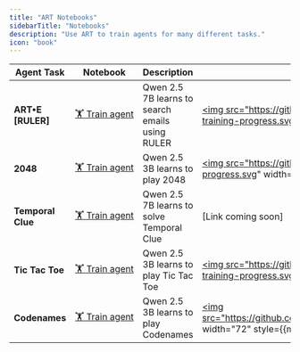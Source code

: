 ```yaml
---
title: "ART Notebooks"
sidebarTitle: "Notebooks"
description: "Use ART to train agents for many different tasks."
icon: "book"
---
```


<div className="full-width">

| Agent Task        | Notebook                                                                                                                               | Description                                     | Performance                                                                                                                                                                                                                                                         |
| ----------------- | -------------------------------------------------------------------------------------------------------------------------------------- | ----------------------------------------------- | ------------------------------------------------------------------------------------------------------------------------------------------------------------------------------------------------------------------------------------------------------------------- |
| **ART•E [RULER]** | [🏋️&nbsp;Train&nbsp;agent](https://colab.research.google.com/github/openpipe/art/blob/main/examples/art-e/art-e.ipynb)                 | Qwen 2.5 7B learns to search emails using RULER | <a href="https://github.com/OpenPipe/ART/blob/main/examples/art-e/art_e/evaluate/display_benchmarks.ipynb"><img src="https://github.com/OpenPipe/ART/raw/main/assets/benchmarks/email_agent/accuracy-training-progress.svg" width="72" style={{margin: "0"}} /></a> |
| **2048**          | [🏋️&nbsp;Train&nbsp;agent](https://colab.research.google.com/github/openpipe/art/blob/main/examples/2048/2048.ipynb)                   | Qwen 2.5 3B learns to play 2048                 | <a href="https://github.com/OpenPipe/ART/blob/main/examples/2048/benchmark_2048.ipynb"><img src="https://github.com/OpenPipe/ART/raw/main/assets/benchmarks/2048/accuracy-training-progress.svg" width="72" style={{margin: "0"}} /></a>                            |
| **Temporal Clue** | [🏋️&nbsp;Train&nbsp;agent](https://colab.research.google.com/github/openpipe/art/blob/main/examples/temporal_clue/temporal-clue.ipynb) | Qwen 2.5 7B learns to solve Temporal Clue       | [Link coming soon]                                                                                                                                                                                                                                                  |
| **Tic Tac Toe**   | [🏋️&nbsp;Train&nbsp;agent](https://colab.research.google.com/github/openpipe/art/blob/main/examples/tic_tac_toe/tic-tac-toe.ipynb)     | Qwen 2.5 3B learns to play Tic Tac Toe          | <a href="https://github.com/OpenPipe/ART/blob/main/examples/tic_tac_toe/benchmark_tic_tac_toe.ipynb"><img src="https://github.com/OpenPipe/ART/raw/main/assets/benchmarks/tic-tac-toe-local/accuracy-training-progress.svg" width="72" style={{margin: "0"}} /></a> |
| **Codenames**     | [🏋️&nbsp;Train&nbsp;agent](https://colab.research.google.com/github/openpipe/art/blob/main/examples/codenames/Codenames_RL.ipynb)      | Qwen 2.5 3B learns to play Codenames            | <a href="https://github.com/OpenPipe/ART/blob/main/examples/codenames/Codenames_RL.ipynb"><img src="https://github.com/OpenPipe/ART/raw/main/assets/benchmarks/codenames/win_rate_over_time.png" width="72" style={{margin: "0"}} /></a>                            |

</div>
